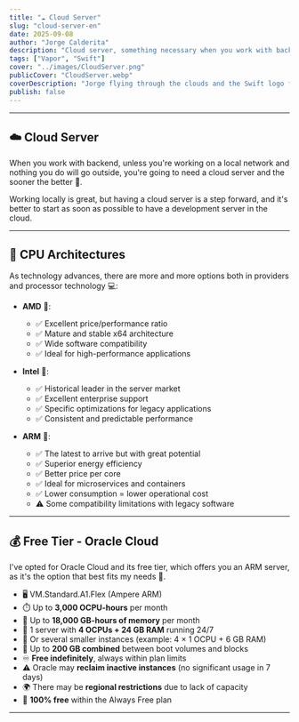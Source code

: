 ```yaml
---
title: "☁️ Cloud Server"
slug: "cloud-server-en"
date: 2025-09-08
author: "Jorge Calderita"
description: "Cloud server, something necessary when you work with backend. Discover the best free options and why you need one."
tags: ["Vapor", "Swift"]
cover: "../images/CloudServer.png"
publicCover: "CloudServer.webp"
coverDescription: "Jorge flying through the clouds and the Swift logo flying alongside, in the speech bubble it says Cloud Server"
publish: false
---
```

---

## ☁️ Cloud Server

When you work with backend, unless you're working on a local network and nothing you do will go outside, you're going to need a cloud server and the sooner the better 🚀.

Working locally is great, but having a cloud server is a step forward, and it's better to start as soon as possible to have a development server in the cloud.

---

## 🔧 CPU Architectures

As technology advances, there are more and more options both in providers and processor technology 💻:

* **AMD** 🔴: 
  - ✅ Excellent price/performance ratio
  - ✅ Mature and stable x64 architecture
  - ✅ Wide software compatibility
  - ✅ Ideal for high-performance applications

* **Intel** 🔵: 
  - ✅ Historical leader in the server market
  - ✅ Excellent enterprise support
  - ✅ Specific optimizations for legacy applications
  - ✅ Consistent and predictable performance

* **ARM** 🍃: 
  - ✅ The latest to arrive but with great potential
  - ✅ Superior energy efficiency
  - ✅ Better price per core
  - ✅ Ideal for microservices and containers
  - ✅ Lower consumption = lower operational cost
  - ⚠️ Some compatibility limitations with legacy software

---

## 💰 Free Tier - Oracle Cloud

I've opted for Oracle Cloud and its free tier, which offers you an ARM server, as it's the option that best fits my needs 🎯.

* 🖥️ VM.Standard.A1.Flex (Ampere ARM)
* ⏱️ Up to **3,000 OCPU-hours** per month
* 🧠 Up to **18,000 GB-hours of memory** per month
* 🚀 1 server with **4 OCPUs + 24 GB RAM** running 24/7
* 🔄 Or several smaller instances (example: 4 × 1 OCPU + 6 GB RAM)
* 💾 Up to **200 GB combined** between boot volumes and blocks
* ♾️ **Free indefinitely**, always within plan limits
* ⚠️ Oracle may **reclaim inactive instances** (no significant usage in 7 days)
* 🌍 There may be **regional restrictions** due to lack of capacity
* 💸 **100% free** within the Always Free plan

---